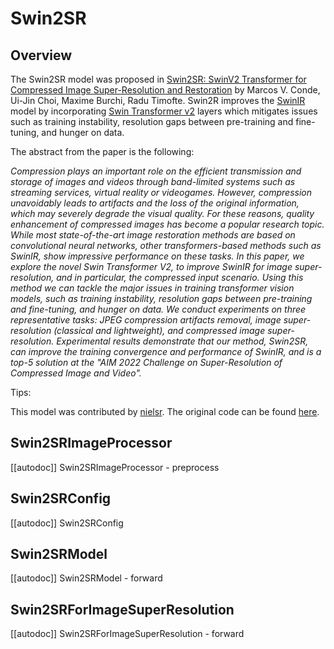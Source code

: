 <!--Copyright 2022 The HuggingFace Team. All rights reserved.

Licensed under the Apache License, Version 2.0 (the "License"); you may not use this file except in compliance with
the License. You may obtain a copy of the License at

http://www.apache.org/licenses/LICENSE-2.0

Unless required by applicable law or agreed to in writing, software distributed under the License is distributed on
an "AS IS" BASIS, WITHOUT WARRANTIES OR CONDITIONS OF ANY KIND, either express or implied. See the License for the
specific language governing permissions and limitations under the License.
-->

# Swin2SR

## Overview

The Swin2SR model was proposed in [Swin2SR: SwinV2 Transformer for Compressed Image Super-Resolution and Restoration](https://arxiv.org/abs/2209.11345) by Marcos V. Conde, Ui-Jin Choi, Maxime Burchi, Radu Timofte.
Swin2R improves the [SwinIR](https://github.com/JingyunLiang/SwinIR/) model by incorporating [Swin Transformer v2](swinv2) layers which mitigates issues such as training instability, resolution gaps between pre-training
and fine-tuning, and hunger on data.

The abstract from the paper is the following:

*Compression plays an important role on the efficient transmission and storage of images and videos through band-limited systems such as streaming services, virtual reality or videogames. However, compression unavoidably leads to artifacts and the loss of the original information, which may severely degrade the visual quality. For these reasons, quality enhancement of compressed images has become a popular research topic. While most state-of-the-art image restoration methods are based on convolutional neural networks, other transformers-based methods such as SwinIR, show impressive performance on these tasks.
In this paper, we explore the novel Swin Transformer V2, to improve SwinIR for image super-resolution, and in particular, the compressed input scenario. Using this method we can tackle the major issues in training transformer vision models, such as training instability, resolution gaps between pre-training and fine-tuning, and hunger on data. We conduct experiments on three representative tasks: JPEG compression artifacts removal, image super-resolution (classical and lightweight), and compressed image super-resolution. Experimental results demonstrate that our method, Swin2SR, can improve the training convergence and performance of SwinIR, and is a top-5 solution at the "AIM 2022 Challenge on Super-Resolution of Compressed Image and Video".*

Tips:

<INSERT TIPS ABOUT MODEL HERE>

This model was contributed by [nielsr](https://huggingface.co/nielsr).
The original code can be found [here](https://github.com/mv-lab/swin2sr).

## Swin2SRImageProcessor

[[autodoc]] Swin2SRImageProcessor
    - preprocess

## Swin2SRConfig

[[autodoc]] Swin2SRConfig

## Swin2SRModel

[[autodoc]] Swin2SRModel
    - forward

## Swin2SRForImageSuperResolution

[[autodoc]] Swin2SRForImageSuperResolution
    - forward
